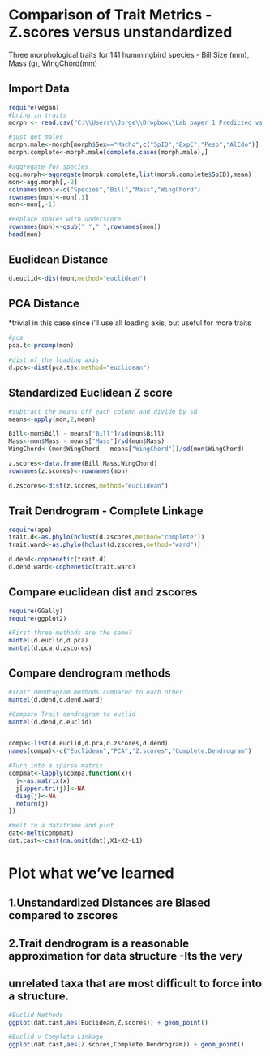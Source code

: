 Comparison of Trait Metrics - Z.scores versus unstandardized
========================================================

Three morphological traits for 141 hummingbird species - Bill Size (mm), Mass (g), WingChord(mm)

Import Data
-----------
```r
require(vegan)
#bring in traits
morph <- read.csv("C:\\Users\\Jorge\\Dropbox\\Lab paper 1 Predicted vs observed assemblages\\MorphologyShort.csv",na.strings="9999")

#just get males
morph.male<-morph[morph$Sex=="Macho",c("SpID","ExpC","Peso","AlCdo")]
morph.complete<-morph.male[complete.cases(morph.male),]

#aggregate for species
agg.morph<-aggregate(morph.complete,list(morph.complete$SpID),mean)
mon<-agg.morph[,-2]
colnames(mon)<-c("Species","Bill","Mass","WingChord")
rownames(mon)<-mon[,1]
mon<-mon[,-1]

#Replace spaces with underscore
rownames(mon)<-gsub(" ","_",rownames(mon))
head(mon)
```

Euclidean Distance 
------------------

```r
d.euclid<-dist(mon,method="euclidean")
```

PCA Distance
-------------------------
*trivial in this case since i'll use all loading axis, but 
useful for more traits
```r
#pca
pca.t<-prcomp(mon)

#dist of the loading axis
d.pca<-dist(pca.t$x,method="euclidean")
```

Standardized Euclidean Z score
-------------------------------

```r
#subtract the means off each column and divide by sd 
means<-apply(mon,2,mean)

Bill<-mon$Bill - means["Bill"]/sd(mon$Bill)
Mass<-mon$Mass - means["Mass"]/sd(mon$Mass)
WingChord<-(mon$WingChord - means["WingChord"])/sd(mon$WingChord)

z.scores<-data.frame(Bill,Mass,WingChord)
rownames(z.scores)<-rownames(mon)

d.zscores<-dist(z.scores,method="euclidean")
```

Trait Dendrogram - Complete Linkage
---------------------------------------------

```r
require(ape)
trait.d<-as.phylo(hclust(d.zscores,method="complete"))
trait.ward<-as.phylo(hclust(d.zscores,method="ward"))

d.dend<-cophenetic(trait.d)
d.dend.ward<-cophenetic(trait.ward)

```

Compare euclidean dist and zscores
---------

```r
require(GGally)
require(ggplot2)

#First three methods are the same?
mantel(d.euclid,d.pca)
mantel(d.pca,d.zscores)
```

Compare dendrogram methods
---------

```r

#Trait dendrogram methods compared to each other
mantel(d.dend,d.dend.ward)

#Compare Trait dendrogram to euclid
mantel(d.dend,d.euclid)


compa<-list(d.euclid,d.pca,d.zscores,d.dend)
names(compa)<-c("Euclidean","PCA","Z.scores","Complete.Dendrogram")

#Turn into a sparse matrix
compmat<-lapply(compa,function(x){
  j<-as.matrix(x)
  j[upper.tri(j)]<-NA
  diag(j)<-NA
  return(j)
})

#melt to a dataframe and plot
dat<-melt(compmat)
dat.cast<-cast(na.omit(dat),X1+X2~L1)
````

Plot what we've learned
=============================
1.Unstandardized Distances are Biased compared to zscores
---------------------------------------------------------------------
2.Trait dendrogram is a reasonable approximation for data structure -Its the very 
-----------------------------------------------------------------------------
unrelated taxa that are most difficult to force into a structure. 
-------------------------------------------------------------------------
```r

#Euclid Methods
ggplot(dat.cast,aes(Euclidean,Z.scores)) + geom_point()

#Euclid v Complete Linkage
ggplot(dat.cast,aes(Z.scores,Complete.Dendrogram)) + geom_point()


```
